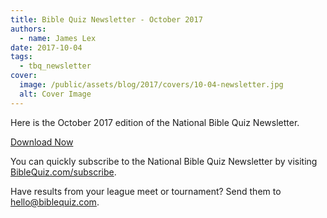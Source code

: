 ```yaml
---
title: Bible Quiz Newsletter - October 2017
authors:
  - name: James Lex
date: 2017-10-04
tags:
  - tbq_newsletter
cover:
  image: /public/assets/blog/2017/covers/10-04-newsletter.jpg
  alt: Cover Image
---
```


Here is the October 2017 edition of the National Bible Quiz Newsletter.

<a href="/assets/blog/2017/10-newsletter.pdf" class="btn btn-primary">Download Now</a>

You can quickly subscribe to the National Bible Quiz Newsletter by visiting [BibleQuiz.com/subscribe](/subscribe).

Have results from your league meet or tournament? Send them to [hello@biblequiz.com](mailto:hello@biblequiz.com).
